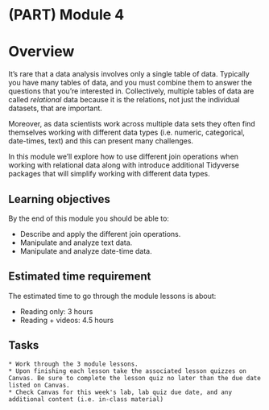 # (PART) Module 4 {-}

# Overview

It’s rare that a data analysis involves only a single table of data. Typically you have many tables of data, and you must combine them to answer the questions that you’re interested in. Collectively, multiple tables of data are called *relational* data because it is the relations, not just the individual datasets, that are important.

Moreover, as data scientists work across multiple data sets they often find themselves working with different data types (i.e. numeric, categorical, date-times, text) and this can present many challenges.

In this module we'll explore how to use different join operations when working with relational data along with introduce additional Tidyverse packages that will simplify working with different data types.

## Learning objectives

By the end of this module you should be able to:

- Describe and apply the different join operations.
- Manipulate and analyze text data.
- Manipulate and analyze date-time data.

## Estimated time requirement

The estimated time to go through the module lessons is about:

* Reading only: 3 hours
* Reading + videos: 4.5 hours

## Tasks

```block
* Work through the 3 module lessons.
* Upon finishing each lesson take the associated lesson quizzes on Canvas. Be sure to complete the lesson quiz no later than the due date listed on Canvas.
* Check Canvas for this week's lab, lab quiz due date, and any additional content (i.e. in-class material)
```
